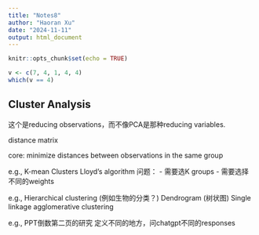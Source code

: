 ```yaml
---
title: "Notes8"
author: "Haoran Xu"
date: "2024-11-11"
output: html_document
---
```


```r
knitr::opts_chunk$set(echo = TRUE)
```

```r
v <- c(7, 4, 1, 4, 4)
which(v == 4)
```

## Cluster Analysis

这个是reducing observations，而不像PCA是那种reducing variables.

distance matrix

core: minimize distances between observations in the same group

e.g., K-mean Clusters
Lloyd's algorithm
问题：
- 需要选K groups
- 需要选择不同的weights


e.g., Hierarchical clustering (例如生物的分类？)
Dendrogram (树状图)
Single linkage agglomerative clustering


e.g., PPT倒数第二页的研究
定义不同的地方，问chatgpt不同的responses
